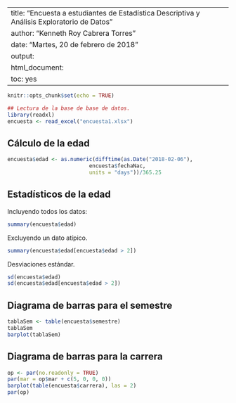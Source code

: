 
---
title: "Encuesta a estudiantes de Estadística Descriptiva y Análisis Exploratorio de Datos"
author: "Kenneth Roy Cabrera Torres"
date: "Martes, 20 de febrero de 2018"
output: 
  html_document: 
    toc: yes
---

```r
knitr::opts_chunk$set(echo = TRUE)
```



```r
## Lectura de la base de base de datos.
library(readxl)
encuesta <- read_excel("encuesta1.xlsx")
```


## Cálculo de la edad

```r
encuesta$edad <- as.numeric(difftime(as.Date("2018-02-06"), 
                          encuesta$fechaNac, 
                          units = "days"))/365.25
```

## Estadísticos de la edad

Incluyendo todos los datos:

```r
summary(encuesta$edad)
```

Excluyendo un dato atípico.

```r
summary(encuesta$edad[encuesta$edad > 2])
```

Desviaciones estándar.

```r
sd(encuesta$edad)
sd(encuesta$edad[encuesta$edad > 2])
```


## Diagrama de barras para el semestre

```r
tablaSem <- table(encuesta$semestre)
tablaSem
barplot(tablaSem)
```

## Diagrama de barras para la carrera

```r
op <- par(no.readonly = TRUE) 
par(mar = op$mar + c(5, 0, 0, 0))
barplot(table(encuesta$carrera), las = 2)
par(op)
```

